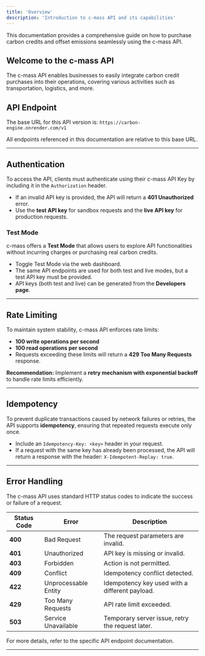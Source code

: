 ```yaml
---
title: 'Overview'
description: 'Introduction to c-mass API and its capabilities'
---
```


<Note>
  This documentation provides a comprehensive guide on how to purchase carbon credits and offset emissions seamlessly using the c-mass API.
</Note>

## Welcome to the c-mass API  

The c-mass API enables businesses to easily integrate carbon credit purchases into their operations, covering various activities such as transportation, logistics, and more.

## API Endpoint  

The base URL for this API version is: `https://carbon-engine.onrender.com/v1`

  
All endpoints referenced in this documentation are relative to this base URL.

---

## Authentication  

To access the API, clients must authenticate using their c-mass API Key by including it in the `Authorization` header.  

- If an invalid API key is provided, the API will return a **401 Unauthorized** error.  
- Use the **test API key** for sandbox requests and the **live API key** for production requests.  

### Test Mode  

c-mass offers a **Test Mode** that allows users to explore API functionalities without incurring charges or purchasing real carbon credits.  

- Toggle Test Mode via the web dashboard.  
- The same API endpoints are used for both test and live modes, but a test API key must be provided.  
- API keys (both test and live) can be generated from the **Developers page**.  

---

## Rate Limiting  

To maintain system stability, c-mass API enforces rate limits:  

- **100 write operations per second**  
- **100 read operations per second**  
- Requests exceeding these limits will return a **429 Too Many Requests** response.  

**Recommendation:** Implement a **retry mechanism with exponential backoff** to handle rate limits efficiently.

---

## Idempotency  

To prevent duplicate transactions caused by network failures or retries, the API supports **idempotency**, ensuring that repeated requests execute only once.  

- Include an `Idempotency-Key: <key>` header in your request.  
- If a request with the same key has already been processed, the API will return a response with the header: `X-Idempotent-Replay: true`.  

---

## Error Handling  

The c-mass API uses standard HTTP status codes to indicate the success or failure of a request.  

| Status Code | Error                  | Description |
|-------------|------------------------|-------------------------------------------|
| **400**     | Bad Request             | The request parameters are invalid. |
| **401**     | Unauthorized            | API key is missing or invalid. |
| **403**     | Forbidden               | Action is not permitted. |
| **409**     | Conflict                | Idempotency conflict detected. |
| **422**     | Unprocessable Entity    | Idempotency key used with a different payload. |
| **429**     | Too Many Requests       | API rate limit exceeded. |
| **503**     | Service Unavailable     | Temporary server issue, retry the request later. |

For more details, refer to the specific API endpoint documentation.

---

